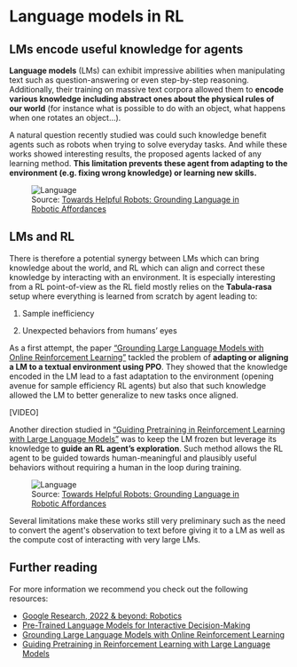 # Language models in RL
## LMs encode useful knowledge for agents

**Language models** (LMs) can exhibit impressive abilities when manipulating text such as question-answering or even step-by-step reasoning. Additionally, their training on massive text corpora allowed them to **encode various knowledge including abstract ones about the physical rules of our world** (for instance what is possible to do with an object, what happens when one rotates an object…).

A natural question recently studied was could such knowledge benefit agents such as robots when trying to solve everyday tasks. And while these works showed interesting results, the proposed agents lacked of any learning method. **This limitation prevents these agent from adapting to the environment (e.g. fixing wrong knowledge) or learning new skills.**

<figure>
<img src="https://huggingface.co/datasets/huggingface-deep-rl-course/course-images/resolve/main/en/unit12/language.png" alt="Language">
<figcaption>Source: <a href="https://ai.googleblog.com/2022/08/towards-helpful-robots-grounding.html">Towards Helpful Robots: Grounding Language in Robotic Affordances</a></figcaption>
</figure>

## LMs and RL

There is therefore a potential synergy between LMs which can bring knowledge about the world, and RL which can align and correct these knowledge by interacting with an environment. It is especially interesting from a RL point-of-view as the RL field mostly relies on the **Tabula-rasa** setup where everything is learned from scratch by agent leading to:

1) Sample inefficiency

2) Unexpected behaviors from humans’ eyes

As a first attempt, the paper [“Grounding Large Language Models with Online Reinforcement Learning”](https://arxiv.org/abs/2302.02662v1) tackled the problem of **adapting or aligning a LM to a textual environment using PPO**. They showed that the knowledge encoded in the LM lead to a fast adaptation to the environment (opening avenue for sample efficiency RL agents) but also that such knowledge allowed the LM to better generalize to new tasks once aligned.

[VIDEO]

Another direction studied in [“Guiding Pretraining in Reinforcement Learning with Large Language Models”](https://arxiv.org/abs/2302.06692) was to keep the LM frozen but leverage its knowledge to **guide an RL agent’s exploration**. Such method allows the RL agent to be guided towards human-meaningful and plausibly useful behaviors without requiring a human in the loop during training.

<figure>
<img src="https://huggingface.co/datasets/huggingface-deep-rl-course/course-images/resolve/main/en/unit12/language2.png" alt="Language">
<figcaption> Source: <a href="https://ai.googleblog.com/2022/08/towards-helpful-robots-grounding.html"> Towards Helpful Robots: Grounding Language in Robotic Affordances</a>  </figcaption>
</figure>

Several limitations make these works still very preliminary such as the need to convert the agent's observation to text before giving it to a LM as well as the compute cost of interacting with very large LMs.

## Further reading

For more information we recommend you check out the following resources:

- [Google Research, 2022 & beyond: Robotics](https://ai.googleblog.com/2023/02/google-research-2022-beyond-robotics.html)
- [Pre-Trained Language Models for Interactive Decision-Making](https://arxiv.org/abs/2202.01771)
- [Grounding Large Language Models with Online Reinforcement Learning](https://arxiv.org/abs/2302.02662v1)
- [Guiding Pretraining in Reinforcement Learning with Large Language Models](https://arxiv.org/abs/2302.06692)
